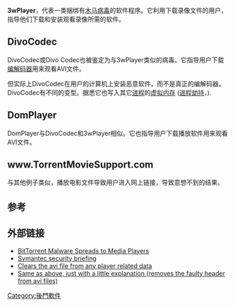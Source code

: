 {{unreferenced|time=2018-05-27T09:45:18+00:00}}
'''3wPlayer'''，代表一类捆绑有[[特洛伊木马_(电脑)|木马病毒]]的软件程序。它利用下载录像文件的用户，指导他们下载和安装观看录像所需的软件。

== DivoCodec ==
DivoCodec或Divo Codec也被鉴定为与3wPlayer类似的病毒。它指导用户下载[[编解码器|编解码器]]用来观看AVI文件。

但实际上DivoCodec在用户的计算机上安装恶意软件，而不是真正的编解码器。DivoCodec有不同的变型。据悉它也写入其它[[进程|进程]]的[[虚拟内存|虚拟内存]] ([[进程劫持|进程劫持]]，{{lang-en|process hijacking}}).

== DomPlayer ==
DomPlayer与DivoCodec和3wPlayer相似。它也指导用户下载播放软件用来观看AVI文件。


== www.TorrentMovieSupport.com ==

与其他例子类似，播放电影文件导致用户进入网上链接，导致意想不到的结果。

== 参考 ==
<references/>

== 外部链接 ==
*[http://torrentfreak.com/bittorrent-malware-spreads-to-media-players/ BitTorrent Malware Spreads to Media Players]{{Wayback|url=http://torrentfreak.com/bittorrent-malware-spreads-to-media-players/ |date=20201119000728 }}
*[http://www.symantec.com/security_response/writeup.jsp?docid=2007-071111-1607-99&tabid=1 Symantec security briefing]{{Wayback|url=http://www.symantec.com/security_response/writeup.jsp?docid=2007-071111-1607-99&tabid=1 |date=20071024102710 }}
*[http://play3w.googlepages.com/ Clears the avi file from any player related data]{{Wayback|url=http://play3w.googlepages.com/ |date=20090822070805 }}
*[https://web.archive.org/web/20071215174637/http://www.goitexpert.com/entry.cfm?entry=DomPlayer-3wPlayer-Fix Same as above, just with a little explanation (removes the faulty header from avi files)]

[[Category:後門軟件|Category:後門軟件]]